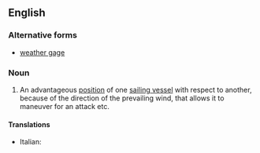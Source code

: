 ==English==

===Alternative forms===
* [[weather gage]]

===Noun===
{{wikipedia|weather gage}}
{{en-noun|head=[[weather]] [[gauge]]|-}}

# {{context|obsolete|naval|lang=en}} An advantageous [[position]] of one [[sailing vessel]] with respect to another, because of the direction of the prevailing wind, that allows it to maneuver for an attack etc.

====Translations====
{{trans-top|advantageous position of one sailing vessel with respect to another}}
* Italian: {{t|it|sopravento|m}}
{{trans-mid}}
{{trans-bottom}}